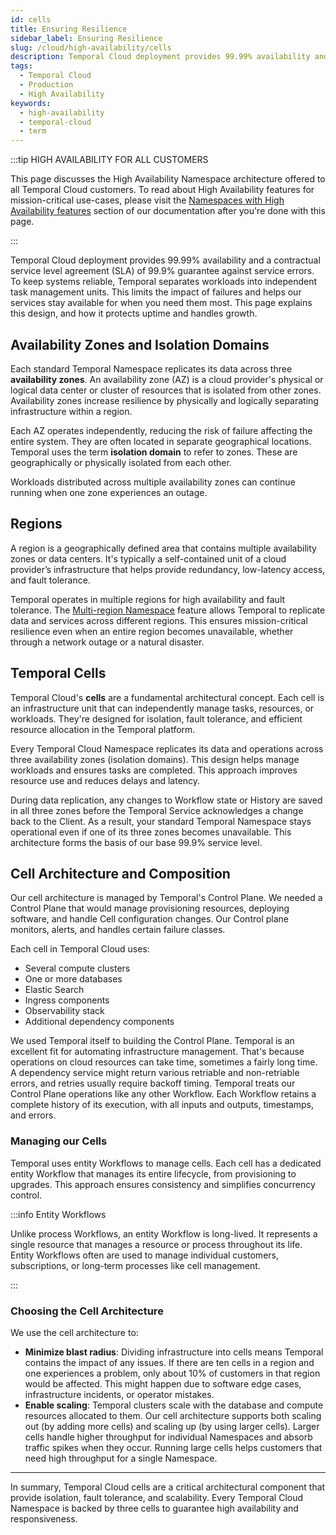 ```yaml
---
id: cells
title: Ensuring Resilience
sidebar_label: Ensuring Resilience
slug: /cloud/high-availability/cells
description: Temporal Cloud deployment provides 99.99% availability and a contractual service level agreement (SLA) of 99.9% guarantee against service errors.
tags:
  - Temporal Cloud
  - Production
  - High Availability
keywords:
  - high-availability
  - temporal-cloud
  - term
---
```


:::tip HIGH AVAILABILITY FOR ALL CUSTOMERS

This page discusses the High Availability Namespace architecture offered to all Temporal Cloud customers.
To read about High Availability features for mission-critical use-cases, please visit the [Namespaces with High Availability features](/cloud/high-availability#high-availability-features) section of our documentation after you're done with this page.

:::

Temporal Cloud deployment provides 99.99% availability and a contractual service level agreement (SLA) of 99.9% guarantee against service errors.
To keep systems reliable, Temporal separates workloads into independent task management units.
This limits the impact of failures and helps our services stay available for when you need them most.
This page explains this design, and how it protects uptime and handles growth.

## Availability Zones and Isolation Domains

Each standard Temporal Namespace replicates its data across three **availability zones**.
An availability zone (AZ) is a cloud provider's physical or logical data center or cluster of resources that is isolated from other zones.
Availability zones increase resilience by physically and logically separating infrastructure within a region.

Each AZ operates independently, reducing the risk of failure affecting the entire system.
They are often located in separate geographical locations.
Temporal uses the term **isolation domain** to refer to zones.
These are geographically or physically isolated from each other.

Workloads distributed across multiple availability zones can continue running when one zone experiences an outage.

## Regions

A region is a geographically defined area that contains multiple availability zones or data centers.
It's typically a self-contained unit of a cloud provider’s infrastructure that helps provide redundancy, low-latency access, and fault tolerance.

Temporal operates in multiple regions for high availability and fault tolerance.
The [Multi-region Namespace](/cloud/high-availability#replications-and-replicas) feature allows Temporal to replicate data and services across different regions.
This ensures mission-critical resilience even when an entire region becomes unavailable, whether through a network outage or a natural disaster.

## Temporal Cells

Temporal Cloud's **cells** are a fundamental architectural concept.
Each cell is an infrastructure unit that can independently manage tasks, resources, or workloads.
They're designed for isolation, fault tolerance, and efficient resource allocation in the Temporal platform.

Every Temporal Cloud Namespace replicates its data and operations across three availability zones (isolation domains).
This design helps manage workloads and ensures tasks are completed.
This approach improves resource use and reduces delays and latency.

During data replication, any changes to Workflow state or History are saved in all three zones before the Temporal Service acknowledges a change back to the Client.
As a result, your standard Temporal Namespace stays operational even if one of its three zones becomes unavailable.
This architecture forms the basis of our base 99.9% service level.

## Cell Architecture and Composition

Our cell architecture is managed by Temporal's Control Plane.
We needed a Control Plane that would manage provisioning  resources, deploying software, and handle Cell configuration changes.
Our Control plane monitors, alerts, and handles certain failure classes.

Each cell in Temporal Cloud uses:

- Several compute clusters
- One or more databases
- Elastic Search
- Ingress components
- Observability stack
- Additional dependency components

We used Temporal itself to building the Control Plane.
Temporal is an excellent fit for automating infrastructure management.
That's because operations on cloud resources can take time, sometimes a fairly long time.
A dependency service might return various retriable and non-retriable errors, and retries usually require backoff timing.
Temporal treats our Control Plane operations like any other Workflow.
Each Workflow retains a complete history of its execution, with all inputs and outputs, timestamps, and errors.

### Managing our Cells

Temporal uses entity Workflows to manage cells.
Each cell has a dedicated entity Workflow that manages its entire lifecycle, from provisioning to upgrades.
This approach ensures consistency and simplifies concurrency control.

:::info Entity Workflows

Unlike process Workflows, an entity Workflow is long-lived.
It represents a single resource that manages a resource or process throughout its life.
Entity Workflows often are used to manage individual customers, subscriptions, or long-term processes like cell management.

:::

### Choosing the Cell Architecture

We use the cell architecture to:

- **Minimize blast radius**:
  Dividing infrastructure into cells means Temporal contains the impact of any issues.
  If there are ten cells in a region and one experiences a problem, only about 10% of customers in that region would be affected.
  This might happen due to software edge cases, infrastructure incidents, or operator mistakes.
- **Enable scaling**:
  Temporal clusters scale with the database and compute resources allocated to them.
  Our cell architecture supports both scaling out (by adding more cells) and scaling up (by using larger cells).
  Larger cells handle higher throughput for individual Namespaces and absorb traffic spikes when they occur.
  Running large cells helps customers that need high throughput for a single Namespace.

---

In summary, Temporal Cloud cells are a critical architectural component that provide isolation, fault tolerance, and scalability.
Every Temporal Cloud Namespace is backed by three cells to guarantee high availability and responsiveness.
